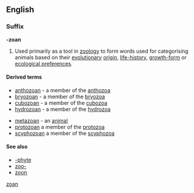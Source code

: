 ==English==

===Suffix===
'''-zoan'''

# {{label|en|zoology}} Used primarily as a tool in [[zoology]] to form words used for categorising animals based on their [[evolutionary]] [[origin]], [[life-history]], [[growth-form]] or [[ecological preferences]].

====Derived terms====
{{rel-top|terms with suffix ''-zoan''}}
* [[anthozoan]] - a member of the [[anthozoa]]
* [[bryozoan]] - a member of the [[bryozoa]]
* [[cubozoan]] - a member of the [[cubozoa]]
* [[hydrozoan]] - a member of the [[hydrozoa]]
{{rel-mid}}
* [[metazoan]] - an [[animal]]
* [[protozoan]] a member of the [[protozoa]]
* [[scyphozoan]] a member of the [[scyphozoa]]
{{rel-bottom}}

====See also====
* [[-phyte]]
* [[zoo-]]
* [[zoon]]

[[Category:English suffixes|zoan]]
